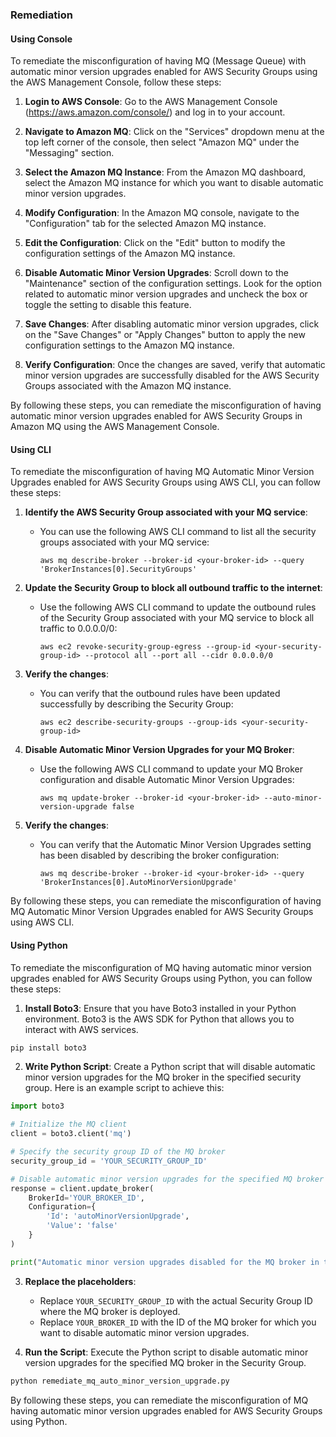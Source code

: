 ### Remediation

#### Using Console

To remediate the misconfiguration of having MQ (Message Queue) with automatic minor version upgrades enabled for AWS Security Groups using the AWS Management Console, follow these steps:

1. **Login to AWS Console**: Go to the AWS Management Console (https://aws.amazon.com/console/) and log in to your account.

2. **Navigate to Amazon MQ**: Click on the "Services" dropdown menu at the top left corner of the console, then select "Amazon MQ" under the "Messaging" section.

3. **Select the Amazon MQ Instance**: From the Amazon MQ dashboard, select the Amazon MQ instance for which you want to disable automatic minor version upgrades.

4. **Modify Configuration**: In the Amazon MQ console, navigate to the "Configuration" tab for the selected Amazon MQ instance.

5. **Edit the Configuration**: Click on the "Edit" button to modify the configuration settings of the Amazon MQ instance.

6. **Disable Automatic Minor Version Upgrades**: Scroll down to the "Maintenance" section of the configuration settings. Look for the option related to automatic minor version upgrades and uncheck the box or toggle the setting to disable this feature.

7. **Save Changes**: After disabling automatic minor version upgrades, click on the "Save Changes" or "Apply Changes" button to apply the new configuration settings to the Amazon MQ instance.

8. **Verify Configuration**: Once the changes are saved, verify that automatic minor version upgrades are successfully disabled for the AWS Security Groups associated with the Amazon MQ instance.

By following these steps, you can remediate the misconfiguration of having automatic minor version upgrades enabled for AWS Security Groups in Amazon MQ using the AWS Management Console.

#### Using CLI

To remediate the misconfiguration of having MQ Automatic Minor Version Upgrades enabled for AWS Security Groups using AWS CLI, you can follow these steps:

1. **Identify the AWS Security Group associated with your MQ service**:
   - You can use the following AWS CLI command to list all the security groups associated with your MQ service:
     ```
     aws mq describe-broker --broker-id <your-broker-id> --query 'BrokerInstances[0].SecurityGroups'
     ```

2. **Update the Security Group to block all outbound traffic to the internet**:
   - Use the following AWS CLI command to update the outbound rules of the Security Group associated with your MQ service to block all traffic to 0.0.0.0/0:
     ```
     aws ec2 revoke-security-group-egress --group-id <your-security-group-id> --protocol all --port all --cidr 0.0.0.0/0
     ```

3. **Verify the changes**:
   - You can verify that the outbound rules have been updated successfully by describing the Security Group:
     ```
     aws ec2 describe-security-groups --group-ids <your-security-group-id>
     ```

4. **Disable Automatic Minor Version Upgrades for your MQ Broker**:
   - Use the following AWS CLI command to update your MQ Broker configuration and disable Automatic Minor Version Upgrades:
     ```
     aws mq update-broker --broker-id <your-broker-id> --auto-minor-version-upgrade false
     ```

5. **Verify the changes**:
   - You can verify that the Automatic Minor Version Upgrades setting has been disabled by describing the broker configuration:
     ```
     aws mq describe-broker --broker-id <your-broker-id> --query 'BrokerInstances[0].AutoMinorVersionUpgrade'
     ```

By following these steps, you can remediate the misconfiguration of having MQ Automatic Minor Version Upgrades enabled for AWS Security Groups using AWS CLI.

#### Using Python

To remediate the misconfiguration of MQ having automatic minor version upgrades enabled for AWS Security Groups using Python, you can follow these steps:

1. **Install Boto3**: Ensure that you have Boto3 installed in your Python environment. Boto3 is the AWS SDK for Python that allows you to interact with AWS services.

```bash
pip install boto3
```

2. **Write Python Script**: Create a Python script that will disable automatic minor version upgrades for the MQ broker in the specified security group. Here is an example script to achieve this:

```python
import boto3

# Initialize the MQ client
client = boto3.client('mq')

# Specify the security group ID of the MQ broker
security_group_id = 'YOUR_SECURITY_GROUP_ID'

# Disable automatic minor version upgrades for the specified MQ broker
response = client.update_broker(
    BrokerId='YOUR_BROKER_ID',
    Configuration={
        'Id': 'autoMinorVersionUpgrade',
        'Value': 'false'
    }
)

print("Automatic minor version upgrades disabled for the MQ broker in the specified security group.")
```

3. **Replace the placeholders**:
   - Replace `YOUR_SECURITY_GROUP_ID` with the actual Security Group ID where the MQ broker is deployed.
   - Replace `YOUR_BROKER_ID` with the ID of the MQ broker for which you want to disable automatic minor version upgrades.

4. **Run the Script**: Execute the Python script to disable automatic minor version upgrades for the specified MQ broker in the Security Group.

```bash
python remediate_mq_auto_minor_version_upgrade.py
```

By following these steps, you can remediate the misconfiguration of MQ having automatic minor version upgrades enabled for AWS Security Groups using Python.

